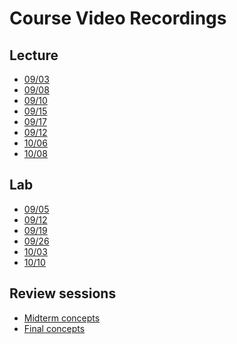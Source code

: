 # Course Video Recordings {.unnumbered}

## Lecture

- [09/03](https://mediaspace.wisc.edu/media/glm_2025_0903/1_qef89lqx)
- [09/08](https://mediaspace.wisc.edu/media/glm_2025_0908/1_8c24cngx)
- [09/10](https://mediaspace.wisc.edu/media/glm_2025_0910/1_efsd7yr6)
- [09/15](https://mediaspace.wisc.edu/media/glm_2025_0915/1_8kl9z37d)
- [09/17](https://mediaspace.wisc.edu/media/glm_2025_0917/1_o96548rq)
- [09/12](https://mediaspace.wisc.edu/media/glm_2025_0922/1_v5oiub42)
- [10/06](https://mediaspace.wisc.edu/media/glm_2025_1006/1_uo1iyyzz)
- [10/08](https://mediaspace.wisc.edu/media/glm_2025_1008/1_h456vi12)

## Lab

- [09/05](https://mediaspace.wisc.edu/media/glmlab_2025_0905/1_67gru0gu) 
- [09/12](https://mediaspace.wisc.edu/media/glmlab_2025_0912/1_qpt0zjrj)
- [09/19](https://mediaspace.wisc.edu/media/glm_lab_2025_0919/1_a9e4qqb5)
- [09/26](https://mediaspace.wisc.edu/media/glmlab_2025_0926/1_9goq84rf)
- [10/03](https://mediaspace.wisc.edu/media/glm_lab_2025_1003/1_x7q8q4db)
- [10/10](https://mediaspace.wisc.edu/media/glm_lab_2025_1010/1_99f8m4q1)
  
## Review sessions

- [Midterm concepts]()
- [Final concepts]()